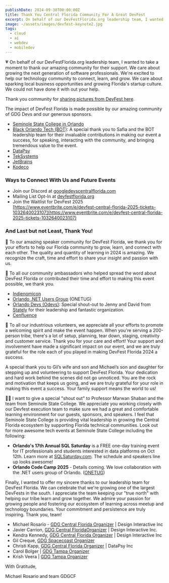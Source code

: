 ```yaml
---
publishDate: 2024-09-30T00:00:00Z
title: Thank You Central Florida Community For A Great DevFest  
excerpt: On behalf of our DevFestFlorida.org leadership team, I wanted to take a moment to thank our amazing community for their support.   We care about growing the next generation of software professionals.  We're excited to help our technology community to connect, learn, and grow.
image: ~/assets/images/devfest-keynote2.jpg
tags:
  - cloud
  - ai
  - webdev
  - mobiledev
---
```


💗 On behalf of our DevFestFlorida.org leadership team, I wanted to take a moment to thank our amazing community for their support.   We care about growing the next generation of software professionals.  We're excited to help our technology community to connect, learn, and grow.   We care about sparking local business opportunities and growing Florida's startup culture.  We could not have done it with out your help.

Thank you community for [sharing pictures from DevFest here](https://photos.app.goo.gl/FjKJinYJagBJPpAa8).

The impact of DevFest Florida is made possible by our amazing community of GDG Devs and our generous sponsors.

<Sponsors />

* [Seminole State College in Orlando](https://www.seminolestate.edu/newsroom/article/6456/seminole-state-hosts-tech-conferences-for-career-upskilling)
* [Black Orlando Tech (BOT)](https://blackorlandotech.org/): A special thank you to Safia and the BOT leadership team for their invaluable contributions in making our event a success, for speaking, interacting with the community, and bringing tremendous value to the event.
* [DataPsy](https://www.datapsy.com/)
* [TekSystems](https://www.teksystems.com/)
* [JetBrains](https://www.jetbrains.com/)
* [Kodeco](https://www.kodeco.com/)


### Ways to Connect With Us and Future Events

* Join our Discord at [googledevscentralflorida.com](http://googledevscentralflorida.com)
* Mailing List Opt-In at [devfestflorida.org](http://devfestflorida.org)
* Join the Waitlist for DevFest 2025 [https://www.eventbrite.com/e/devfest-central-florida-2025-tickets-1032640023107](https://www.eventbrite.com/e/devfest-central-florida-2025-tickets-1032640023107)

### And Last but not Least, Thank You!
🚀 To our amazing speaker community for DevFest Florida, we thank you for your efforts to help our Florida community to grow, learn, and connect with each other.   The quality and quantity of learning in 2024 is amazing.  We recognize the craft, time and effort to share your insight and passion with us.

💟 To all our community ambassadors who helped spread the word about DevFest Florida or contributed their time and effort to making this event possible, we thank you.

* [Indienomicon](https://www.indienomicon.org/)
* [Orlando .NET Users Group](https://onetug.net/) (ONETUG)
* [Orlando Devs (Odevs)](https://orlandodevs.com/): Special shout-out to Jenny and David from [Stately](https://stately.ai/) for their leadership and fantastic organization.
* [Cenfluence](https://cenfluence.dreamhosters.com/)

🫶 To all our industrious volunteers, we appreciate all your efforts to promote a welcoming spirit and make the event happen.  When you're serving a 200-person tribe, there's a lot of setup, planning, tear down, staging, creativity and customer service.  Thank you for your care and effort!  Your support and involvement have made a significant impact on our event, and we are truly grateful for the role each of you played in making DevFest Florida 2024 a success.

A special thank you to Gil’s wife and son and Michael’s son and daughter for stepping up and volunteering to support DevFest Florida. Your dedication and hard work behind the scenes did not go unnoticed. You are the rock and motivation that keeps us going, and we are truly grateful for your role in making this event a success. Your family support means the world to us!

🧑‍🏫 I want to give a special "shout out" to Professor Marwan Shaban and the team from Seminole State College.  We appreciate you working closely with our Devfest execution team to make sure we had a great and comfortable learning environment for our guests, sponsors, and speakers.    I feel that Seminole State College is  providing vital leadership in growing the Central Florida ecosystem by supporting Florida technical communities.
Look out for more awesome tech events at Seminole State College including the following:

* **Orlando's 17th Annual SQL Saturday** is a FREE one-day training event for IT professionals and students interested in data platforms on Oct 12th.  Learn more at [SQLSaturday.com](https://sqlsaturday.com/2024-10-12-sqlsaturday1089/).  The schedule and speakers line up looks awesome!
* **Orlando Code Camp 2025** - Details coming.  We love collaboration with the .NET users group of Orlando. ([ONETUG](https://onetug.net/))

Finally, I wanted to offer my sincere thanks to our leadership team for DevFest Florida.  We can celebrate that we're growing one of the largest DevFests in the south.  I appreciate the team keeping our "true north" with helping our tribe learn and grow together.   We admire your passion for growing people and fostering our ecosystem of learning across meetup and technology boundaries.   Your commitment and persistence are truly inspiring.   Thank you, team!

* Michael Rosario - [GDG  Central Florida Organizer](https://googledevscentralflorida.com/) | Design Interactive Inc
* Javier Carrion, [GDG  Central FloridaOrganizer](https://googledevscentralflorida.com/) | Design Interactive Inc.
* Kendra Kennedy, [GDG  Central Florida Organizer](https://googledevscentralflorida.com/) | Design Interactive Inc
* Gil Creque, [GDG Spacecoast Organizer](https://gdg.community.dev/gdg-space-coast/)
* Christi Kapp, [GDG Central Florida Organizer](https://googledevscentralflorida.com/) | DataPsy Inc
* Carol Bolger | [GDG Tampa Organizer](https://gdg.community.dev/gdg-tampa-bay)
* Krish Veera | [GDG Tampa Organizer](https://gdg.community.dev/gdg-tampa-bay/)

With Gratitude,

Michael Rosario and team GDGCF

